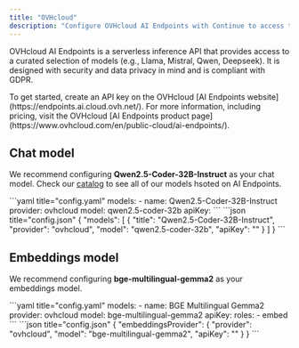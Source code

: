 ```yaml
---
title: "OVHcloud"
description: "Configure OVHcloud AI Endpoints with Continue to access their GDPR-compliant serverless inference API for models like Qwen, Llama, Mistral, and Deepseek, with strong security and data privacy features"
---
```


OVHcloud AI Endpoints is a serverless inference API that provides access to a curated selection of models (e.g., Llama, Mistral, Qwen, Deepseek). It is designed with security and data privacy in mind and is compliant with GDPR.

<Info>
  To get started, create an API key on the OVHcloud [AI Endpoints
  website](https://endpoints.ai.cloud.ovh.net/). For more information, including
  pricing, visit the OVHcloud [AI Endpoints product
  page](https://www.ovhcloud.com/en/public-cloud/ai-endpoints/).
</Info>

## Chat model

We recommend configuring **Qwen2.5-Coder-32B-Instruct** as your chat model.
Check our [catalog](https://endpoints.ai.cloud.ovh.net/catalog) to see all of our models hsoted on AI Endpoints.

<Tabs>
    <Tab title="YAML">
    ```yaml title="config.yaml"
    models:
      - name: Qwen2.5-Coder-32B-Instruct
        provider: ovhcloud
        model: qwen2.5-coder-32b
        apiKey: <YOUR_AIENDPOINTS_API_KEY>
    ```
    </Tab>
    <Tab title="JSON">
    ```json title="config.json"
    {
      "models": [
        {
          "title": "Qwen2.5-Coder-32B-Instruct",
          "provider": "ovhcloud",
          "model": "qwen2.5-coder-32b",
          "apiKey": "<YOUR_AIENDPOINTS_API_KEY>"
        }
      ]
    }
    ```
    </Tab>
</Tabs>

## Embeddings model

We recommend configuring **bge-multilingual-gemma2** as your embeddings model.

<Tabs>
  <Tab title="YAML">
  ```yaml title="config.yaml"
  models:
    - name: BGE Multilingual Gemma2
      provider: ovhcloud
      model: bge-multilingual-gemma2
      apiKey: <YOUR_AIENDPOINTS_API_KEY>
      roles: 
        - embed
  ```
  </Tab>
  <Tab title="JSON">
  ```json title="config.json"
  {
    "embeddingsProvider": {
      "provider": "ovhcloud",
      "model": "bge-multilingual-gemma2",
      "apiKey": "<YOUR_AIENDPOINTS_API_KEY>"
    }
  }
  ```
  </Tab>
</Tabs>
